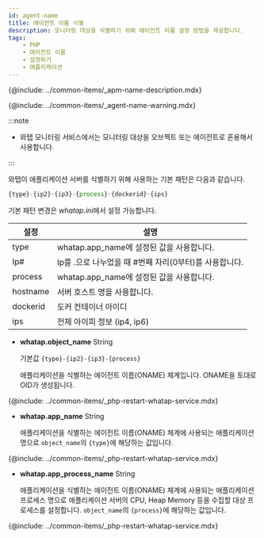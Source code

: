 ```yaml
---
id: agent-name
title: 에이전트 이름 식별
description: 모니터링 대상을 식별하기 위해 에이전트 이름 설정 방법을 제공합니다.
tags:
    - PHP
    - 에이전트 이름
    - 설정하기
    - 애플리케이션
---
```


{@include: ../common-items/_apm-name-description.mdx}

{@include: ../common-items/_agent-name-warning.mdx}

:::note

* 와탭 모니터링 서비스에서는 모니터링 대상을 오브젝트 또는 에이전트로 혼용해서 사용합니다.

:::

와탭이 애플리케이션 서버를 식별하기 위해 사용하는 기본 패턴은 다음과 같습니다.

```javascript title='object_name 기본 패턴'
{type}-{ip2}-{ip3}-{process}-{dockerid}-{ips}
```

기본 패턴 변경은 *whatap.ini*에서 설정 가능합니다.

|설정|설명|
|----|----|
|type|whatap.app_name에 설정된 값을 사용합니다.|
|Ip#|Ip를 .으로 나누었을 때 #번째 자리(0부터)를 사용합니다.|
|process|whatap.app_name에 설정된 값을 사용합니다.|
|hostname|서버 호스트 명을 사용합니다.|
|dockerid|도커 컨테이너 아이디|
|ips|전체 아이피 정보 (ip4, ip6)|

* **whatap.object_name** <span class='type'>String</span>

  기본값 `{type}-{ip2}-{ip3}-{process}`

  애플리케이션을 식별하는 에이전트 이름(ONAME) 체계입니다. ONAME을 토대로 OID가 생성됩니다.  

{@include: ../common-items/_php-restart-whatap-service.mdx}

* **whatap.app_name** <span class='type'>String</span>

  애플리케이션을 식별하는 에이전트 이름(ONAME) 체계에 사용되는 애플리케이션 명으로 `object_name`의 `{type}`에 해당하는 값입니다.  

{@include: ../common-items/_php-restart-whatap-service.mdx}

* **whatap.app_process_name** <span class='type'>String</span>

  애플리케이션을 식별하는 에이전트 이름(ONAME) 체계에 사용되는 애플리케이션 프로세스 명으로 애플리케이션 서버의 CPU, Heap Memory 등을 수집할 대상 프로세스를 설정합니다. `object_name`의 `{process}`에 해당하는 값입니다.  

{@include: ../common-items/_php-restart-whatap-service.mdx}